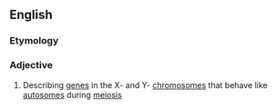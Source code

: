 ==English==

===Etymology===
{{prefix|pseudo|autosomal|lang=en}}

===Adjective===
{{en-adj}}

# {{context|genetics|lang=en}} Describing [[gene]]s in the X- and Y- [[chromosome]]s that behave like [[autosome]]s during [[meiosis]]